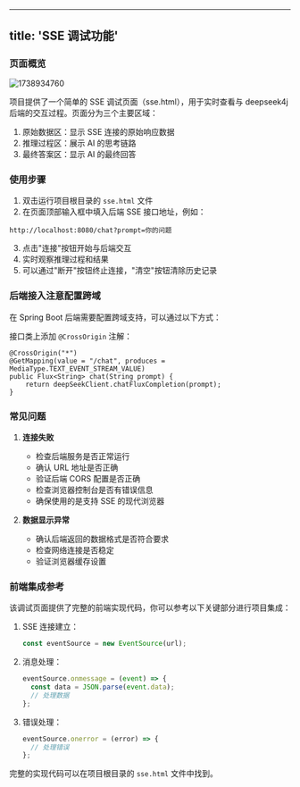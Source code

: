 ## 
---
title: 'SSE 调试功能'
---

### 页面概览

<img src='https://minio.pigx.vip/oss/202502/1738934760.png' alt='1738934760'/>

项目提供了一个简单的 SSE 调试页面（sse.html），用于实时查看与 deepseek4j 后端的交互过程。页面分为三个主要区域：

1. 原始数据区：显示 SSE 连接的原始响应数据
2. 推理过程区：展示 AI 的思考链路
3. 最终答案区：显示 AI 的最终回答

### 使用步骤

1. 双击运行项目根目录的 `sse.html` 文件
2. 在页面顶部输入框中填入后端 SSE 接口地址，例如：
```
http://localhost:8080/chat?prompt=你的问题
```
3. 点击"连接"按钮开始与后端交互
4. 实时观察推理过程和结果
5. 可以通过"断开"按钮终止连接，"清空"按钮清除历史记录

### 后端接入注意配置跨域

在 Spring Boot 后端需要配置跨域支持，可以通过以下方式：

接口类上添加 `@CrossOrigin` 注解：

```
@CrossOrigin("*")
@GetMapping(value = "/chat", produces = MediaType.TEXT_EVENT_STREAM_VALUE)
public Flux<String> chat(String prompt) {
    return deepSeekClient.chatFluxCompletion(prompt);
}
```
   


### 常见问题

1. **连接失败**
   - 检查后端服务是否正常运行
   - 确认 URL 地址是否正确
   - 验证后端 CORS 配置是否正确
   - 检查浏览器控制台是否有错误信息
   - 确保使用的是支持 SSE 的现代浏览器

2. **数据显示异常**
   - 确认后端返回的数据格式是否符合要求
   - 检查网络连接是否稳定
   - 验证浏览器缓存设置

### 前端集成参考

该调试页面提供了完整的前端实现代码，你可以参考以下关键部分进行项目集成：

1. SSE 连接建立：
   ```javascript
   const eventSource = new EventSource(url);
   ```

2. 消息处理：
   ```javascript
   eventSource.onmessage = (event) => {
     const data = JSON.parse(event.data);
     // 处理数据
   };
   ```

3. 错误处理：
   ```javascript
   eventSource.onerror = (error) => {
     // 处理错误
   };
   ```

完整的实现代码可以在项目根目录的 `sse.html` 文件中找到。